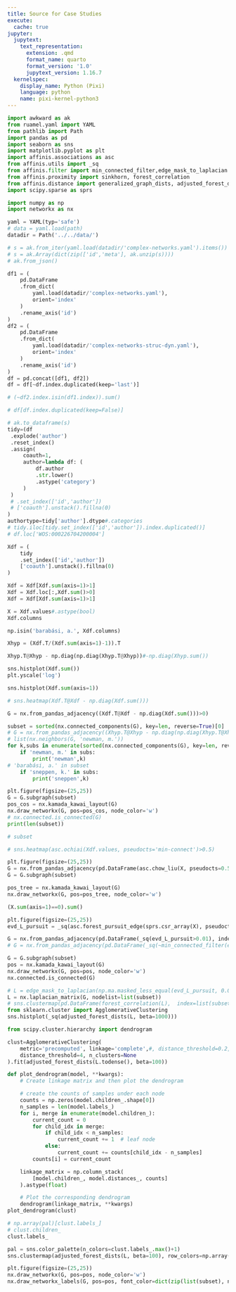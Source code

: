 ```yaml
---
title: Source for Case Studies
execute:
  cache: true
jupyter:
  jupytext:
    text_representation:
      extension: .qmd
      format_name: quarto
      format_version: '1.0'
      jupytext_version: 1.16.7
  kernelspec:
    display_name: Python (Pixi)
    language: python
    name: pixi-kernel-python3
---
```


```python
import awkward as ak
from ruamel.yaml import YAML
from pathlib import Path 
import pandas as pd
import seaborn as sns
import matplotlib.pyplot as plt
import affinis.associations as asc
from affinis.utils import _sq
from affinis.filter import min_connected_filter,edge_mask_to_laplacian
from affinis.proximity import sinkhorn, forest_correlation
from affinis.distance import generalized_graph_dists, adjusted_forest_dists
import scipy.sparse as sprs

import numpy as np
import networkx as nx
```

```python
yaml = YAML(typ='safe')
# data = yaml.load(path)
datadir = Path('../../data/')

# s = ak.from_iter(yaml.load(datadir/'complex-networks.yaml').items())
# s = ak.Array(dict(zip(['id','meta'], ak.unzip(s))))
# ak.from_json()

df1 = (
    pd.DataFrame
    .from_dict(
        yaml.load(datadir/'complex-networks.yaml'), 
        orient='index'
    )
    .rename_axis('id')
)
df2 = (
    pd.DataFrame
    .from_dict(
        yaml.load(datadir/'complex-networks-struc-dyn.yaml'), 
        orient='index'
    )
    .rename_axis('id')
)
df = pd.concat([df1, df2])
df = df[~df.index.duplicated(keep='last')]
```

```python
# (~df2.index.isin(df1.index)).sum()

# df[df.index.duplicated(keep=False)]
```

```python
# ak.to_dataframe(s)
tidy=(df
 .explode('author')
 .reset_index()
 .assign(
     coauth=1,
     author=lambda df: (
         df.author
         .str.lower()
         .astype('category')
     )
 )
 # .set_index(['id','author'])
 # ['coauth'].unstack().fillna(0)
)
authortype=tidy['author'].dtype#.categories
# tidy.iloc[tidy.set_index(['id','author']).index.duplicated()]
# df.loc['WOS:000226704200004']
```

```python
Xdf = (
    tidy
    .set_index(['id','author'])
    ['coauth'].unstack().fillna(0)
)

Xdf = Xdf[Xdf.sum(axis=1)>1]
Xdf = Xdf.loc[:,Xdf.sum()>0]
Xdf = Xdf[Xdf.sum(axis=1)>1]

X = Xdf.values#.astype(bool)
Xdf.columns
```

```python
np.isin('barabási, a.', Xdf.columns)
```

```python
Xhyp = (Xdf.T/(Xdf.sum(axis=1)-1)).T

Xhyp.T@Xhyp - np.diag(np.diag(Xhyp.T@Xhyp))#-np.diag(Xhyp.sum())
```

```python
sns.histplot(Xdf.sum())
plt.yscale('log')
```

```python
sns.histplot(Xdf.sum(axis=1))
```

```python
# sns.heatmap(Xdf.T@Xdf - np.diag(Xdf.sum()))
```

```python

G = nx.from_pandas_adjacency((Xdf.T@Xdf - np.diag(Xdf.sum()))>0)

subset = sorted(nx.connected_components(G), key=len, reverse=True)[0]
# G = nx.from_pandas_adjacency((Xhyp.T@Xhyp - np.diag(np.diag(Xhyp.T@Xhyp)))>0.1)
# list(nx.neighbors(G, 'newman, m.'))
for k,subs in enumerate(sorted(nx.connected_components(G), key=len, reverse=True)): 
    if 'newman, m.' in subs: 
        print('newman',k)
# 'barabási, a.' in subset
    if 'sneppen, k.' in subs:
        print('sneppen',k)
```

```python
plt.figure(figsize=(25,25))
G = G.subgraph(subset)
pos_cos = nx.kamada_kawai_layout(G)
nx.draw_networkx(G, pos=pos_cos, node_color='w')
# nx.connected.is_connected(G)
print(len(subset))
```

```python
# subset
```

```python
# sns.heatmap(asc.ochiai(Xdf.values, pseudocts='min-connect')>0.5)

plt.figure(figsize=(25,25))
G = nx.from_pandas_adjacency(pd.DataFrame(asc.chow_liu(X, pseudocts=0.5), index=Xdf.columns, columns=Xdf.columns))
G = G.subgraph(subset)

pos_tree = nx.kamada_kawai_layout(G)
nx.draw_networkx(G, pos=pos_tree, node_color='w')
```

```python
(X.sum(axis=1)==0).sum()
```

```python
plt.figure(figsize=(25,25))
evd_L_pursuit = _sq(asc.forest_pursuit_edge(sprs.csr_array(X), pseudocts=('zero-sum','min-connect')))

G = nx.from_pandas_adjacency(pd.DataFrame(_sq(evd_L_pursuit>0.01), index=Xdf.columns, columns=Xdf.columns))
# G = nx.from_pandas_adjacency(pd.DataFrame(_sq(~min_connected_filter(evd_L_pursuit).mask), index=Xdf.columns, columns=Xdf.columns))

G = G.subgraph(subset)
pos = nx.kamada_kawai_layout(G)
nx.draw_networkx(G, pos=pos, node_color='w')
nx.connected.is_connected(G)
```

```python
# L = edge_mask_to_laplacian(np.ma.masked_less_equal(evd_L_pursuit, 0.01))
L = nx.laplacian_matrix(G, nodelist=list(subset))
# sns.clustermap(pd.DataFrame(forest_correlation(L),  index=list(subset), columns=list(subset)))
from sklearn.cluster import AgglomerativeClustering
sns.histplot(_sq(adjusted_forest_dists(L, beta=1000)))
```

```python
from scipy.cluster.hierarchy import dendrogram

clust=AgglomerativeClustering(
    metric='precomputed', linkage='complete',#, distance_threshold=0.2,
    distance_threshold=4, n_clusters=None
).fit(adjusted_forest_dists(L.todense(), beta=100))

def plot_dendrogram(model, **kwargs):
    # Create linkage matrix and then plot the dendrogram

    # create the counts of samples under each node
    counts = np.zeros(model.children_.shape[0])
    n_samples = len(model.labels_)
    for i, merge in enumerate(model.children_):
        current_count = 0
        for child_idx in merge:
            if child_idx < n_samples:
                current_count += 1  # leaf node
            else:
                current_count += counts[child_idx - n_samples]
        counts[i] = current_count

    linkage_matrix = np.column_stack(
        [model.children_, model.distances_, counts]
    ).astype(float)

    # Plot the corresponding dendrogram
    dendrogram(linkage_matrix, **kwargs)
plot_dendrogram(clust)
```

```python
# np.array(pal)[clust.labels_]
# clust.children_
clust.labels_
```

```python
pal = sns.color_palette(n_colors=clust.labels_.max()+1)
sns.clustermap(adjusted_forest_dists(L, beta=100), row_colors=np.array(pal)[clust.labels_])
```

```python
plt.figure(figsize=(25,25))
nx.draw_networkx(G, pos=pos, node_color='w')
nx.draw_networkx_labels(G, pos=pos, font_color=dict(zip(list(subset), np.array(pal)[clust.labels_])));
```

